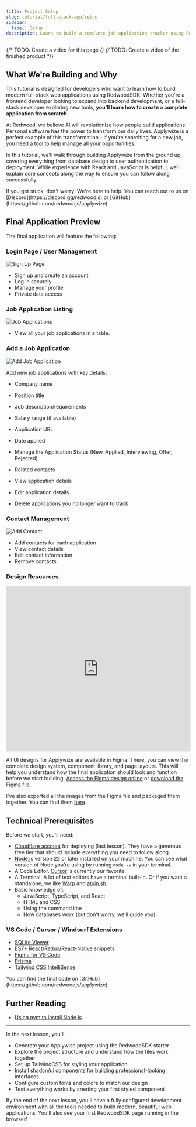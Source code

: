 ```yaml
---
title: Project Setup
slug: tutorial/full-stack-app/setup
sidebar:
  label: Setup
description: Learn to build a complete job application tracker using RedwoodSDK. This tutorial covers database design, authentication, and deployment - perfect for developers new to full-stack development.
---
```



{/* TODO: Create a video for this page */}
{/* TODO: Create a video of the finished product */}

## What We're Building and Why

This tutorial is designed for developers who want to learn how to build modern full-stack web applications using RedwoodSDK. Whether you're a frontend developer looking to expand into backend development, or a full-stack developer exploring new tools, **you'll learn how to create a complete application from scratch.**

At Redwood, we believe AI will revolutionize how people build applications. Personal software has the power to transform our daily lives. Applywize is a perfect example of this transformation - if you're searching for a new job, you need a tool to help manage all your opportunities.

In this tutorial, we'll walk through building Applywize from the ground up, covering everything from database design to user authentication to deployment. While experience with React and JavaScript is helpful, we'll explain core concepts along the way to ensure you can follow along successfully.

<Aside type="caution" title="Need Support?">
If you get stuck, don't worry! We're here to help. You can reach out to us on [Discord](https://discord.gg/redwoodjs) or [GitHub](https://github.com/redwoodjs/applywize).
</Aside>

## Final Application Preview

The final application will feature the following:

### Login Page / User Management

![Sign Up Page](./images/signup.png)
- Sign up and create an account
- Log in securely
- Manage your profile
- Private data access

### Job Application Listing

![Job Applications](./images/application-list.png)

- View all your job applications in a table.

### Add a Job Application

![Add Job Application](./images/create-application.png)

Add new job applications with key details:
- Company name
- Position title
- Job description/requirements
- Salary range (if available)
- Application URL
- Date applied
- Manage the Application Status (New, Applied, Interviewing, Offer, Rejected)
- Related contacts

- View application details
- Edit application details
- Delete applications you no longer want to track

### Contact Management

![Add Contact](./images/add-contact.png)

- Add contacts for each application
- View contact details
- Edit contact information
- Remove contacts

### Design Resources

<iframe style="border: 1px solid rgba(0, 0, 0, 0.1);" width="100%" height="450" src="https://embed.figma.com/design/nqBPIIfe0MO4W8zOfW4oae/Redwood-Reloaded-Tutorial?node-id=1-3&embed-host=share" allowfullscreen></iframe>

All UI designs for Applywize are available in Figma. There, you can view the complete design system, component library, and page layouts. This will help you understand how the final application should look and function before we start building. [Access the Figma design online](https://www.figma.com/design/nqBPIIfe0MO4W8zOfW4oae/Redwood-Reloaded-Tutorial?node-id=1-3&t=9gzbWUrBb2G3qdoa-1) or [download the Figma file](https://github.com/ahaywood/applywize/tree/main/figma).

I've also exported all the images from the Figma file and packaged them together. You can find them [here](https://github.com/redwoodjs/applywize/tree/main/assets).

## Technical Prerequisites

Before we start, you'll need:
- [Cloudflare account](https://www.cloudflare.com/plans/) for deploying (last lesson). They have a generous free tier that should include everything you need to follow along.
- [Node.js](https://nodejs.org/en/download/) version 22 or later installed on your machine.
  You can see what version of Node you're using by running `node -v` in your terminal.
- A Code Editor. [Cursor](https://www.cursor.com/) is currently our favorite.
- A Terminal. A lot of text editors have a terminal built-in. Or if you want a standalone, we like [Warp](https://warp.dev/) and [atuin.sh](https://atuin.sh/).
- Basic knowledge of:
  - JavaScript, TypeScript, and React
  - HTML and CSS
  - Using the command line
  - How databases work (but don't worry, we'll guide you)

### VS Code / Cursor / Windsurf Extensions

- [SQLite Viewer](https://marketplace.visualstudio.com/items?itemName=qwtel.sqlite-viewer)
- [ES7+ React/Redux/React-Native snippets](https://marketplace.visualstudio.com/items?itemName=dsznajder.es7-react-js-snippets)
- [Figma for VS Code](https://marketplace.visualstudio.com/items?itemName=figma.figma-vscode-extension)
- [Prisma](https://marketplace.visualstudio.com/items?itemName=Prisma.prisma)
- [Tailwind CSS IntelliSense](https://marketplace.visualstudio.com/items?itemName=bradlc.vscode-tailwindcss)

<Aside type="tip" title="Code on GitHub">
You can find the final code on [GitHub](https://github.com/redwoodjs/applywize).
</Aside>

## Further Reading

- [Using nvm to install Node.js](https://nodejs.org/en/download)

---

<Aside type="note" title="What's Next?">
In the next lesson, you'll:

- Generate your Applywise project using the RedwoodSDK starter
- Explore the project structure and understand how the files work together
- Set up TailwindCSS for styling your application
- Install shadcn/ui components for building professional-looking interfaces
- Configure custom fonts and colors to match our design
- Test everything works by creating your first styled component

By the end of the next lesson, you'll have a fully configured development environment with all the tools needed to build modern, beautiful web applications. You'll also see your first RedwoodSDK page running in the browser!
</Aside>